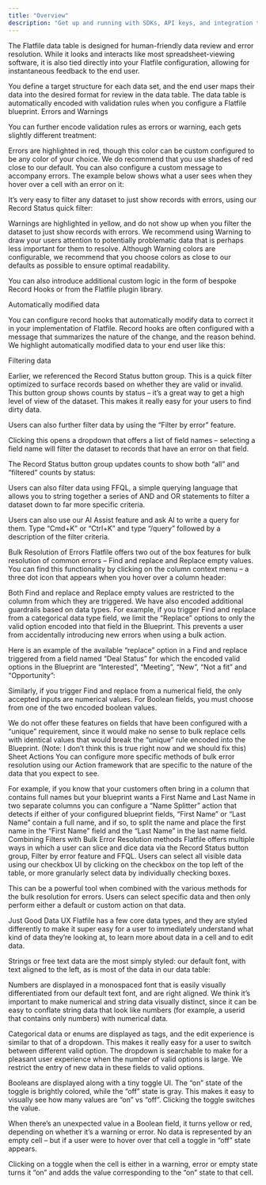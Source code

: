 ```yaml
---
title: "Overview"
description: "Get up and running with SDKs, API keys, and integration tools."
---
```


The Flatfile data table is designed for human-friendly data review and error resolution. While it looks and interacts like most spreadsheet-viewing software, it is also tied directly into your Flatfile configuration, allowing for instantaneous feedback to the end user.

You define a target structure for each data set, and the end user maps their data into the desired format for review in the data table. The data table is automatically encoded with validation rules when you configure a Flatfile blueprint.
Errors and Warnings

You can further encode validation rules as errors or warning, each gets slightly different treatment:

Errors are highlighted in red, though this color can be custom configured to be any color of your choice. We do recommend that you use shades of red close to our default. You can also configure a custom message to accompany errors. The example below shows what a user sees when they hover over a cell with an error on it:

It’s very easy to filter any dataset to just show records with errors, using our Record Status quick filter:

Warnings are highlighted in yellow, and do not show up when you filter the dataset to just show records with errors. We recommend using Warning to draw your users attention to potentially problematic data that is perhaps less important for them to resolve. Although Warning colors are configurable, we recommend that you choose colors as close to our defaults as possible to ensure optimal readability.

​​You can also introduce additional custom logic in the form of bespoke Record Hooks or from the Flatfile plugin library.

Automatically modified data

You can configure record hooks that automatically modify data to correct it in your implementation of Flatfile. Record hooks are often configured with a message that summarizes the nature of the change, and the reason behind. We highlight automatically modified data to your end user like this:

Filtering data

Earlier, we referenced the Record Status button group. This is a quick filter optimized to surface records based on whether they are valid or invalid. This button group shows counts by status – it’s a great way to get a high level of view of the dataset. This makes it really easy for your users to find dirty data.

Users can also further filter data by using the “Filter by error” feature.

Clicking this opens a dropdown that offers a list of field names – selecting a field name will filter the dataset to records that have an error on that field.

The Record Status button group updates counts to show both “all” and “filtered” counts by status:

Users can also filter data using FFQL, a simple querying language that allows you to string together a series of AND and OR statements to filter a dataset down to far more specific criteria.

Users can also use our AI Assist feature and ask AI to write a query for them. Type “Cmd+K” or “Ctrl+K” and type “/query” followed by a description of the filter criteria.

Bulk Resolution of Errors
Flatfile offers two out of the box features for bulk resolution of common errors – Find and replace and Replace empty values. You can find this functionality by clicking on the column context menu – a three dot icon that appears when you hover over a column header:

Both Find and replace and Replace empty values are restricted to the column from which they are triggered. We have also encoded additional guardrails based on data types. For example, if you trigger Find and replace from a categorical data type field, we limit the “Replace” options to only the valid option encoded into that field in the Blueprint. This prevents a user from accidentally introducing new errors when using a bulk action.

Here is an example of the available “replace” option in a Find and replace triggered from a field named “Deal Status” for which the encoded valid options in the Blueprint are “Interested”, “Meeting”, “New”, “Not a fit” and “Opportunity”:

Similarly, if you trigger Find and replace from a numerical field, the only accepted inputs are numerical values. For Boolean fields, you must choose from one of the two encoded boolean values.

We do not offer these features on fields that have been configured with a “unique” requirement, since it would make no sense to bulk replace cells with identical values that would break the “unique” rule encoded into the Blueprint. (Note: I don’t think this is true right now and we should fix this)
Sheet Actions
You can configure more specific methods of bulk error resolution using our Action framework that are specific to the nature of the data that you expect to see.

For example, if you know that your customers often bring in a column that contains full names but your blueprint wants a First Name and Last Name in two separate columns you can configure a “Name Splitter” action that detects if either of your configured blueprint fields, “First Name” or “Last Name” contain a full name, and if so, to split the name and place the first name in the “First Name” field and the “Last Name” in the last name field.
Combining Filters with Bulk Error Resolution methods
Flatfile offers multiple ways in which a user can slice and dice data via the Record Status button group, Filter by error feature and FFQL. Users can select all visible data using our checkbox UI by clicking on the checkbox on the top left of the table, or more granularly select data by individually checking boxes.

This can be a powerful tool when combined with the various methods for the bulk resolution for errors. Users can select specific data and then only perform either a default or custom action on that data.

Just Good Data UX
Flatfile has a few core data types, and they are styled differently to make it super easy for a user to immediately understand what kind of data they’re looking at, to learn more about data in a cell and to edit data.

Strings or free text data are the most simply styled: our default font, with text aligned to the left, as is most of the data in our data table:

Numbers are displayed in a monospaced font that is easily visually differentiated from our default text font, and are right aligned. We think it’s important to make numerical and string data visually distinct, since it can be easy to conflate string data that look like numbers (for example, a userid that contains only numbers) with numerical data.

Categorical data or enums are displayed as tags, and the edit experience is similar to that of a dropdown. This makes it really easy for a user to switch between different valid option. The dropdown is searchable to make for a pleasant user experience when the number of valid options is large. We restrict the entry of new data in these fields to valid options.

Booleans are displayed along with a tiny toggle UI. The “on” state of the toggle is brightly colored, while the “off” state is gray. This makes it easy to visually see how many values are “on” vs “off”. Clicking the toggle switches the value.

When there’s an unexpected value in a Boolean field, it turns yellow or red, depending on whether it’s a warning or error. No data is represented by an empty cell – but if a user were to hover over that cell a toggle in “off” state appears.

Clicking on a toggle when the cell is either in a warning, error or empty state turns it “on” and adds the value corresponding to the “on” state to that cell.
